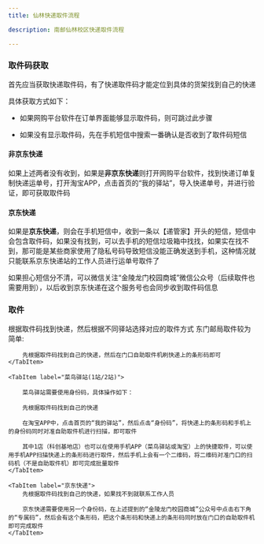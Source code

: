 ```yaml
---
title: 仙林快递取件流程

description: 南邮仙林校区快递取件流程

---
```


### 取件码获取

首先应当获取快递取件码，有了快递取件码才能定位到具体的货架找到自己的快递

具体获取方式如下：

 - 如果网购平台软件在订单界面能够显示取件码，则可跳过此步骤

 - 如果没有显示取件码，先在手机短信中搜索一番确认是否收到了取件码短信

#### 非京东快递

如果上述两者没有收到，如果是**非京东快递**则打开网购平台软件，找到快递订单复制快递运单号，打开淘宝APP，点击首页的“我的驿站”，导入快递单号，并进行验证，即可获取取件码

#### 京东快递

如果是**京东快递**，则会在手机短信中，收到一条以【递管家】开头的短信，短信中会包含取件码，如果没有找到，可以去手机的短信垃圾箱中找找，如果实在找不到，那可能是某些商家使用了隐私号码导致短信没能正确发送到手机，这种情况就只能联系京东快递站的工作人员进行运单号取件了

如果担心短信分不清，可以微信关注“金陵龙门校园商城”微信公众号（后续取件也需要用到），以后收到京东快递在这个服务号也会同步收到取件码信息

### 取件

根据取件码找到快递，然后根据不同驿站选择对应的取件方式
<Tabs>
    <TabItem label="东门邮局">
        东门邮局取件较为简单:

        先根据取件码找到自己的快递，然后在门口自助取件机刷快递上的条形码即可
    </TabItem>

    <TabItem label="菜鸟驿站(1站/2站)">

        菜鸟驿站需要使用身份码，具体操作如下：

        先根据取件码找到自己的快递

        在淘宝APP中，点击首页的“我的驿站”，然后点击“身份码”，将快递上的条形码和手机上的身份码同时对准自助取件机进行扫描，即可取件

        其中1店（科创基地店）也可以在使用手机APP（菜鸟驿站或淘宝）上的快捷取件，可以使用手机APP扫描快递上的条形码进行取件，然后手机上会有一个二维码，将二维码对准门口的扫码机（不是自助取件机）即可完成批量取件
    </TabItem>

    <TabItem label="京东快递">
        先根据取件码找到自己的快递，如果找不到就联系工作人员

        京东快递需要使用另一个身份码，在上述提到的“金陵龙门校园商城”公众号中点击右下角的“专属码”，然后会有这个条形码，把这个条形码和快递上的条形码同时放在门口的自助取件机即可完成取件
    </TabItem>
</Tabs>





